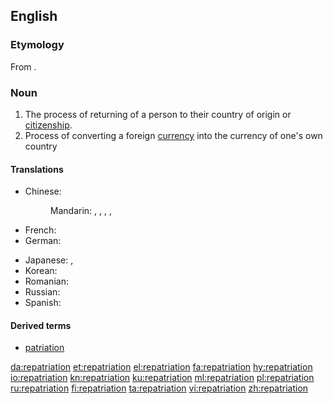 ==English==
{{wikipedia}}

===Etymology===
From {{etyl|LL.|en}} {{term|repatrio||to restore someone to his homeland|lang=la}}.

===Noun===
{{en-noun}}

# The process of returning of a person to their country of origin or [[citizenship]].
# Process of converting a foreign [[currency]] into the currency of one's own country

====Translations====
{{trans-top|the process of returning of a person to their country of origin}}
* Chinese:
*: Mandarin: {{t|cmn|遣送回國|sc=Hani}}, {{t|cmn|遣送回国|tr=qiǎnsònghuíguó|sc=Hani}}, {{t|cmn|歸國|sc=Hani}}, {{t+|cmn|归国|tr=guīguó|sc=Hani}}, {{t+|cmn|遣返|tr=qiǎnfǎn|sc=Hani}}
* French: {{t+|fr|rapatriement|m}}
* German: {{t+|de|Repatriierung|f}}
{{trans-mid}}
* Japanese: {{t+|ja|帰還|tr=きかん, kikan|sc=Jpan}}, {{t|ja|送還|tr=そうかん, sōkan|sc=Jpan}}
* Korean: {{t-needed|ko}}
* Romanian: {{t+|ro|repatriere}}
* Russian: {{t+|ru|репатриация|f|tr=repatriácija|sc=Cyrl}}
* Spanish: {{t|es|repatriación|f}}
{{trans-bottom}}

====Derived terms====
* [[patriation]]

[[da:repatriation]]
[[et:repatriation]]
[[el:repatriation]]
[[fa:repatriation]]
[[hy:repatriation]]
[[io:repatriation]]
[[kn:repatriation]]
[[ku:repatriation]]
[[ml:repatriation]]
[[pl:repatriation]]
[[ru:repatriation]]
[[fi:repatriation]]
[[ta:repatriation]]
[[vi:repatriation]]
[[zh:repatriation]]